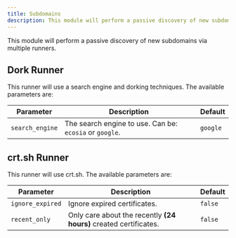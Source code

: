```yaml
---
title: Subdomains
description: This module will perform a passive discovery of new subdomains.
---
```


This module will perform a passive discovery of new subdomains via multiple runners.

## Dork Runner

This runner will use a search engine and dorking techniques. The available parameters are:

| Parameter       | Description                                             | Default  |
| --------------- | ------------------------------------------------------- | -------- |
| `search_engine` | The search engine to use. Can be: `ecosia` or `google`. | `google` |

## crt.sh Runner

This runner will use crt.sh. The available parameters are:

| Parameter        | Description                                                       | Default |
| ---------------- | ----------------------------------------------------------------- | ------- |
| `ignore_expired` | Ignore expired certificates.                                      | `false` |
| `recent_only`    | Only care about the recently **(24 hours)** created certificates. | `false` |
